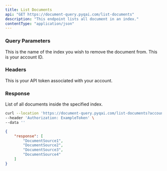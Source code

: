 ```yaml
---
title: List Documents
api: "GET https://document-query.pyqai.com/list-documents"
description: "This endpoint lists all document in an index."
contentType: "application/json"
---
```


### Query Parameters

<ParamField query="index_name" type="string">
  This is the name of the index you wish to remove the document from.
</ParamField>

<ParamField query="account_id" type="int">
  This is your account ID.
</ParamField>

### Headers

<ParamField header="Authorization" type="string">
  This is your API token associated with your account.
</ParamField>

### Response

<ResponseField name="response" type="list">
  List of all documents inside the specified index.
</ResponseField>

<RequestExample>

```bash Example Request
curl --location 'https://document-query.pyqai.com/list-documents?account_id=ExampleIndexId&index_name=ExampleIndexName&input_sequence=ExampleQuery&document_source=ExampleDocumentSource' \
--header 'Authorization: ExampleToken' \
--data ''
```

</RequestExample>

<ResponseExample>

```json Response
{
    "response": [
        "DocumentSource1",
        "DocumentSource2",
        "DocumentSource3",
        "DocumentSource4"
    ]
}
```

</ResponseExample>
